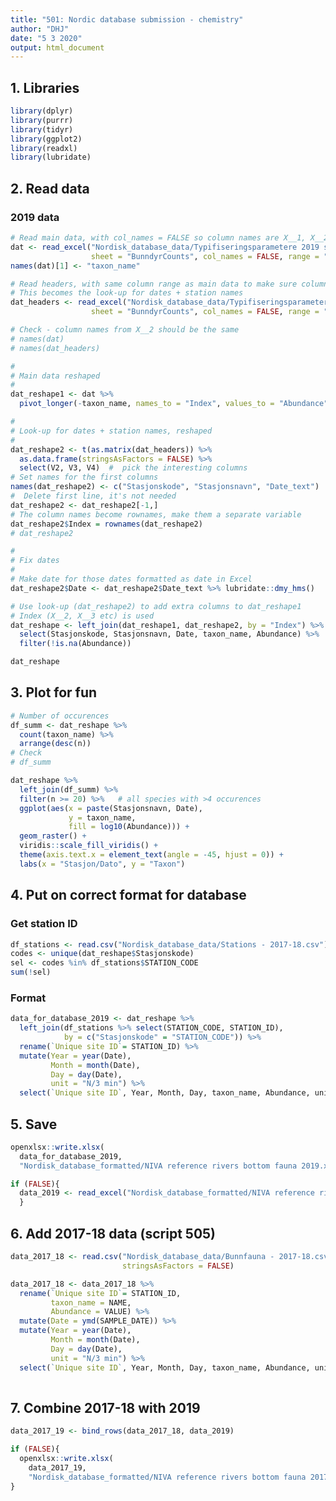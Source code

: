 ```yaml
---
title: "501: Nordic database submission - chemistry"
author: "DHJ"
date: "5 3 2020"
output: html_document
---
```


## 1. Libraries
```r

library(dplyr)
library(purrr)
library(tidyr)
library(ggplot2)
library(readxl)
library(lubridate)

```

## 2. Read data  

### 2019 data  
```r

# Read main data, with col_names = FALSE so column names are X__1, X__2 etc. 
dat <- read_excel("Nordisk_database_data/Typifiseringsparametere 2019 snitt, sd osv.xlsx",
                  sheet = "BunndyrCounts", col_names = FALSE, range = "A6:CA159")
names(dat)[1] <- "taxon_name"

# Read headers, with same column range as main data to make sure column names (X__2, X__3 etc) are the same 
# This becomes the look-up for dates + station names
dat_headers <- read_excel("Nordisk_database_data/Typifiseringsparametere 2019 snitt, sd osv.xlsx",
                  sheet = "BunndyrCounts", col_names = FALSE, range = "A1:CA4")

# Check - column names from X__2 should be the same
# names(dat)
# names(dat_headers)

#
# Main data reshaped
#
dat_reshape1 <- dat %>%
  pivot_longer(-taxon_name, names_to = "Index", values_to = "Abundance")

#
# Look-up for dates + station names, reshaped
#
dat_reshape2 <- t(as.matrix(dat_headers)) %>% 
  as.data.frame(stringsAsFactors = FALSE) %>% 
  select(V2, V3, V4)  #  pick the interesting columns
# Set names for the first columns
names(dat_reshape2) <- c("Stasjonskode", "Stasjonsnavn", "Date_text")
#  Delete first line, it's not needed
dat_reshape2 <- dat_reshape2[-1,]
# The column names become rownames, make them a separate variable
dat_reshape2$Index = rownames(dat_reshape2)
# dat_reshape2

#
# Fix dates
#
# Make date for those dates formatted as date in Excel
dat_reshape2$Date <- dat_reshape2$Date_text %>% lubridate::dmy_hms()

# Use look-up (dat_reshape2) to add extra columns to dat_reshape1
# Index (X__2, X__3 etc) is used 
dat_reshape <- left_join(dat_reshape1, dat_reshape2, by = "Index") %>%
  select(Stasjonskode, Stasjonsnavn, Date, taxon_name, Abundance) %>%
  filter(!is.na(Abundance))

dat_reshape


```

## 3. Plot for fun  
```r

# Number of occurences
df_summ <- dat_reshape %>%
  count(taxon_name) %>%
  arrange(desc(n))
# Check
# df_summ

dat_reshape %>%
  left_join(df_summ) %>%
  filter(n >= 20) %>%   # all species with >4 occurences
  ggplot(aes(x = paste(Stasjonsnavn, Date),
             y = taxon_name,
             fill = log10(Abundance))) +
  geom_raster() +
  viridis::scale_fill_viridis() +
  theme(axis.text.x = element_text(angle = -45, hjust = 0)) +
  labs(x = "Stasjon/Dato", y = "Taxon")

```


## 4. Put on correct format for database   

### Get station ID  
```r

df_stations <- read.csv("Nordisk_database_data/Stations - 2017-18.csv")
codes <- unique(dat_reshape$Stasjonskode)
sel <- codes %in% df_stations$STATION_CODE
sum(!sel)

```

### Format
```r

data_for_database_2019 <- dat_reshape %>%
  left_join(df_stations %>% select(STATION_CODE, STATION_ID),
            by = c("Stasjonskode" = "STATION_CODE")) %>%
  rename(`Unique site ID`= STATION_ID) %>%
  mutate(Year = year(Date),
         Month = month(Date),
         Day = day(Date),
         unit = "N/3 min") %>%
  select(`Unique site ID`, Year, Month, Day, taxon_name, Abundance, unit)


```


## 5. Save
```r

openxlsx::write.xlsx(
  data_for_database_2019,
  "Nordisk_database_formatted/NIVA reference rivers bottom fauna 2019.xlsx")

if (FALSE){
  data_2019 <- read_excel("Nordisk_database_formatted/NIVA reference rivers bottom fauna 2019.xlsx")
  }

```

## 6. Add 2017-18 data (script 505)  
```r

data_2017_18 <- read.csv("Nordisk_database_data/Bunnfauna - 2017-18.csv",
                         stringsAsFactors = FALSE)

data_2017_18 <- data_2017_18 %>%
  rename(`Unique site ID`= STATION_ID,
         taxon_name = NAME,
         Abundance = VALUE) %>%
  mutate(Date = ymd(SAMPLE_DATE)) %>%
  mutate(Year = year(Date),
         Month = month(Date),
         Day = day(Date),
         unit = "N/3 min") %>%
  select(`Unique site ID`, Year, Month, Day, taxon_name, Abundance, unit)
  

```


## 7. Combine 2017-18 with 2019  
```r

data_2017_19 <- bind_rows(data_2017_18, data_2019)

if (FALSE){
  openxlsx::write.xlsx(
    data_2017_19,
    "Nordisk_database_formatted/NIVA reference rivers bottom fauna 2017-19.xlsx")
}


```

